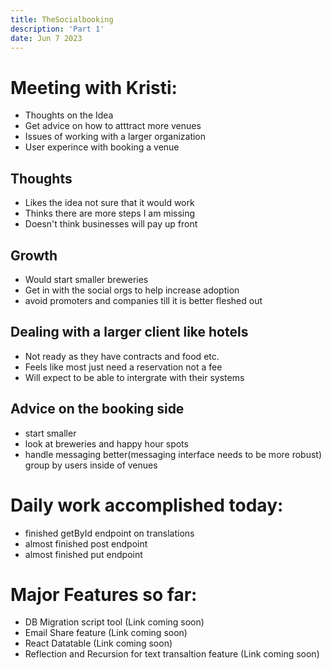 ```yaml
---
title: TheSocialbooking
description: 'Part 1'
date: Jun 7 2023
---
```


# Meeting with Kristi:

- Thoughts on the Idea
- Get advice on how to atttract more venues
- Issues of working with a larger organization
- User experince with booking a venue

## Thoughts

- Likes the idea not sure that it would work
- Thinks there are more steps I am missing
- Doesn't think businesses will pay up front

## Growth

- Would start smaller breweries
- Get in with the social orgs to help increase adoption
- avoid promoters and companies till it is better fleshed out

## Dealing with a larger client like hotels

- Not ready as they have contracts and food etc.
- Feels like most just need a reservation not a fee
- Will expect to be able to intergrate with their systems

## Advice on the booking side

- start smaller
- look at breweries and happy hour spots
- handle messaging better(messaging interface needs to be more robust) group by users inside of venues

# Daily work accomplished today:

- finished getById endpoint on translations
- almost finished post endpoint
- almost finished put endpoint

# Major Features so far:

- DB Migration script tool (Link coming soon)
- Email Share feature (Link coming soon)
- React Datatable (Link coming soon)
- Reflection and Recursion for text transaltion feature (Link coming soon)
